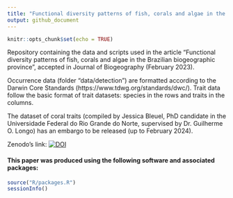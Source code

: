 ```yaml
---
title: "Functional diversity patterns of fish, corals and algae in the Brazilian biogeographic province"
output: github_document
---
```




<!-- README.md is generated from README.Rmd. Please edit that file -->

<!-- badges: start -->
<!-- badges: end -->



```r
knitr::opts_chunk$set(echo = TRUE)
```


Repository containing the data and scripts used in the article "Functional diversity patterns of fish, corals and algae in the Brazilian biogeographic province", accepted in Journal of Biogeography (February 2023).

Occurrence data (folder "data/detection") are formatted according to the Darwin Core Standards (https://www.tdwg.org/standards/dwc/). Trait data follow the basic format of trait datasets: species in the rows and traits in the columns.

The dataset of coral traits (compiled by Jessica Bleuel, PhD candidate in the Universidade Federal do Rio Grande do Norte, supervised by Dr. Guilherme O. Longo) has an embargo to be released (up to February 2024).

Zenodo's link: [![DOI](https://zenodo.org/badge/289125423.svg)](https://zenodo.org/badge/latestdoi/289125423)


<!-- badges: start -->
<!-- badges: end -->


#### This paper was produced using the following software and associated packages:

```r

source("R/packages.R")
sessionInfo()


```

